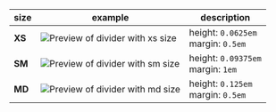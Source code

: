 | size   | example                                                                                      | description                                                   |
|--------|----------------------------------------------------------------------------------------------|---------------------------------------------------------------|
| **XS** | ![Preview of divider with xs size](design-images/button/button-sizes/button-size-md.png) | height: `0.0625em`<br/> margin: `0.5em` |
| **SM** | ![Preview of divider with sm size](design-images/button/button-sizes/button-size-sm.png) | height: `0.09375em`<br/> margin: `1em`   |
| **MD** | ![Preview of divider with md size](design-images/button/button-sizes/button-size-md.png) | height: `0.125em`<br/> margin: `0.5em` |


